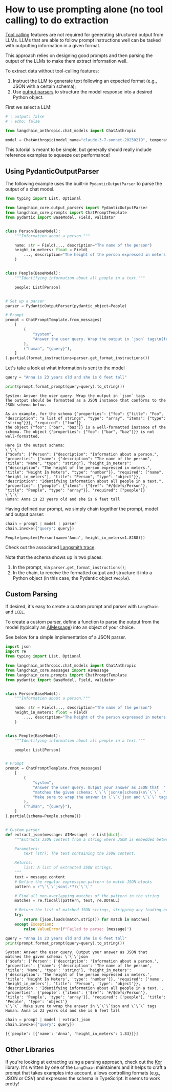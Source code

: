# How to use prompting alone (no tool calling) to do extraction

[Tool calling](/oss/javascript/concepts/tool_calling/) features are not required for generating structured output from LLMs. LLMs that are able to follow prompt instructions well can be tasked with outputting information in a given format.

This approach relies on designing good prompts and then parsing the output of the LLMs to make them extract information well.

To extract data without tool-calling features: 

1. Instruct the LLM to generate text following an expected format (e.g., JSON with a certain schema);
2. Use [output parsers](/oss/javascript/concepts/output_parsers) to structure the model response into a desired Python object.

First we select a LLM:

<ChatModelTabs customVarName="model" />



```python
# | output: false
# | echo: false

from langchain_anthropic.chat_models import ChatAnthropic

model = ChatAnthropic(model_name="claude-3-7-sonnet-20250219", temperature=0)
```

<Tip>
This tutorial is meant to be simple, but generally should really include reference examples to squeeze out performance!
</Tip>

## Using PydanticOutputParser

The following example uses the built-in `PydanticOutputParser` to parse the output of a chat model.


```python
from typing import List, Optional

from langchain_core.output_parsers import PydanticOutputParser
from langchain_core.prompts import ChatPromptTemplate
from pydantic import BaseModel, Field, validator


class Person(BaseModel):
    """Information about a person."""

    name: str = Field(..., description="The name of the person")
    height_in_meters: float = Field(
        ..., description="The height of the person expressed in meters."
    )


class People(BaseModel):
    """Identifying information about all people in a text."""

    people: List[Person]


# Set up a parser
parser = PydanticOutputParser(pydantic_object=People)

# Prompt
prompt = ChatPromptTemplate.from_messages(
    [
        (
            "system",
            "Answer the user query. Wrap the output in `json` tags\n{format_instructions}",
        ),
        ("human", "{query}"),
    ]
).partial(format_instructions=parser.get_format_instructions())
```

Let's take a look at what information is sent to the model


```python
query = "Anna is 23 years old and she is 6 feet tall"
```


```python
print(prompt.format_prompt(query=query).to_string())
```
```output
System: Answer the user query. Wrap the output in `json` tags
The output should be formatted as a JSON instance that conforms to the JSON schema below.

As an example, for the schema {"properties": {"foo": {"title": "Foo", "description": "a list of strings", "type": "array", "items": {"type": "string"}}}, "required": ["foo"]}
the object {"foo": ["bar", "baz"]} is a well-formatted instance of the schema. The object {"properties": {"foo": ["bar", "baz"]}} is not well-formatted.

Here is the output schema:
\`\`\`
{"$defs": {"Person": {"description": "Information about a person.", "properties": {"name": {"description": "The name of the person", "title": "Name", "type": "string"}, "height_in_meters": {"description": "The height of the person expressed in meters.", "title": "Height In Meters", "type": "number"}}, "required": ["name", "height_in_meters"], "title": "Person", "type": "object"}}, "description": "Identifying information about all people in a text.", "properties": {"people": {"items": {"$ref": "#/$defs/Person"}, "title": "People", "type": "array"}}, "required": ["people"]}
\`\`\`
Human: Anna is 23 years old and she is 6 feet tall
```
Having defined our prompt, we simply chain together the prompt, model and output parser:


```python
chain = prompt | model | parser
chain.invoke({"query": query})
```



```output
People(people=[Person(name='Anna', height_in_meters=1.8288)])
```


Check out the associated [Langsmith trace](https://smith.langchain.com/public/92ed52a3-92b9-45af-a663-0a9c00e5e396/r).

Note that the schema shows up in two places: 

1. In the prompt, via `parser.get_format_instructions()`;
2. In the chain, to receive the formatted output and structure it into a Python object (in this case, the Pydantic object `People`).

## Custom Parsing

If desired, it's easy to create a custom prompt and parser with `LangChain` and `LCEL`.

To create a custom parser, define a function to parse the output from the model (typically an [AIMessage](https://python.langchain.com/api_reference/core/messages/langchain_core.messages.ai.AIMessage.html)) into an object of your choice.

See below for a simple implementation of a JSON parser.


```python
import json
import re
from typing import List, Optional

from langchain_anthropic.chat_models import ChatAnthropic
from langchain_core.messages import AIMessage
from langchain_core.prompts import ChatPromptTemplate
from pydantic import BaseModel, Field, validator


class Person(BaseModel):
    """Information about a person."""

    name: str = Field(..., description="The name of the person")
    height_in_meters: float = Field(
        ..., description="The height of the person expressed in meters."
    )


class People(BaseModel):
    """Identifying information about all people in a text."""

    people: List[Person]


# Prompt
prompt = ChatPromptTemplate.from_messages(
    [
        (
            "system",
            "Answer the user query. Output your answer as JSON that  "
            "matches the given schema: \`\`\`json\n{schema}\n\`\`\`. "
            "Make sure to wrap the answer in \`\`\`json and \`\`\` tags",
        ),
        ("human", "{query}"),
    ]
).partial(schema=People.schema())


# Custom parser
def extract_json(message: AIMessage) -> List[dict]:
    """Extracts JSON content from a string where JSON is embedded between \`\`\`json and \`\`\` tags.

    Parameters:
        text (str): The text containing the JSON content.

    Returns:
        list: A list of extracted JSON strings.
    """
    text = message.content
    # Define the regular expression pattern to match JSON blocks
    pattern = r"\`\`\`json(.*?)\`\`\`"

    # Find all non-overlapping matches of the pattern in the string
    matches = re.findall(pattern, text, re.DOTALL)

    # Return the list of matched JSON strings, stripping any leading or trailing whitespace
    try:
        return [json.loads(match.strip()) for match in matches]
    except Exception:
        raise ValueError(f"Failed to parse: {message}")
```


```python
query = "Anna is 23 years old and she is 6 feet tall"
print(prompt.format_prompt(query=query).to_string())
```
```output
System: Answer the user query. Output your answer as JSON that  matches the given schema: \`\`\`json
{'$defs': {'Person': {'description': 'Information about a person.', 'properties': {'name': {'description': 'The name of the person', 'title': 'Name', 'type': 'string'}, 'height_in_meters': {'description': 'The height of the person expressed in meters.', 'title': 'Height In Meters', 'type': 'number'}}, 'required': ['name', 'height_in_meters'], 'title': 'Person', 'type': 'object'}}, 'description': 'Identifying information about all people in a text.', 'properties': {'people': {'items': {'$ref': '#/$defs/Person'}, 'title': 'People', 'type': 'array'}}, 'required': ['people'], 'title': 'People', 'type': 'object'}
\`\`\`. Make sure to wrap the answer in \`\`\`json and \`\`\` tags
Human: Anna is 23 years old and she is 6 feet tall
```

```python
chain = prompt | model | extract_json
chain.invoke({"query": query})
```



```output
[{'people': [{'name': 'Anna', 'height_in_meters': 1.83}]}]
```


## Other Libraries

If you're looking at extracting using a parsing approach, check out the [Kor](https://eyurtsev.github.io/kor/) library. It's written by one of the `LangChain` maintainers and it
helps to craft a prompt that takes examples into account, allows controlling formats (e.g., JSON or CSV) and expresses the schema in TypeScript. It seems to work pretty!
